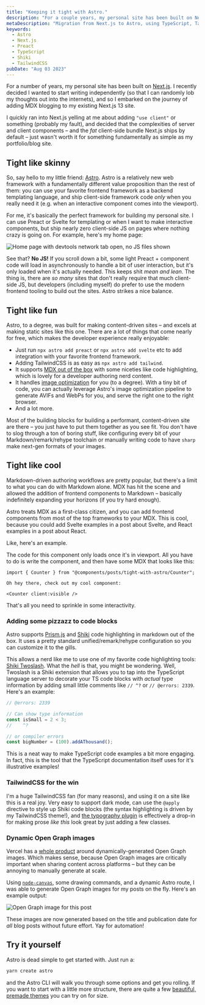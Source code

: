 ```yaml
---
title: "Keeping it tight with Astro."
description: "For a couple years, my personal site has been built on Next.js. While in the process of adding a blog feature, I figured it was a good chance to migrate to Astro."
metaDescription: "Migration from Next.js to Astro, using TypeScript, TailwindCSS, Preact and Shiki Twoslash."
keywords:
  - Astro
  - Next.js
  - Preact
  - TypeScript
  - Shiki
  - TailwindCSS
pubDate: "Aug 03 2023"
---
```



For a number of years, my personal site has been built on [Next.js](https://nextjs.org/). I recently decided I wanted to start writing independently (so that I can randomly lob my thoughts out into the internets), and so I embarked on the journey of adding MDX blogging to my existing Next.js 13 site.

I quickly ran into Next.js yelling at me about adding `"use client"` or something (probably my fault), and decided that the complexities of server and client components – and the _fat_ client-side bundle Next.js ships by default – just wasn't worth it for something fundamentally as simple as my portfolio/blog site.

## Tight like skinny

So, say hello to my little friend: [Astro](https://astro.build/). Astro is a relatively new web framework with a fundamentally different value proposition than the rest of them: you can use your favorite frontend framework as a backend templating language, and ship client-side framework code _only_ when you really need it (e.g. when an interactive component comes into the viewport).

For me, it's basically the perfect framework for building my personal site. I can use Preact or Svelte for templating or when I want to make interactive components, but ship nearly zero client-side JS on pages where nothing crazy is going on. For example, here's my home page:

![Home page with devtools network tab open, no JS files shown](./_assets/no-js.png)

See that? **No JS!** If you scroll down a bit, some light Preact + component code will load in asynchronously to handle a bit of user interaction, but it's only loaded when it's actually needed. This keeps shit _mean and lean_. The thing is, there are _so many_ sites that don't really require that much client-side JS, but developers (including myself) do prefer to use the modern frontend tooling to build out the sites. Astro strikes a nice balance.

## Tight like fun

Astro, to a degree, was built for making content-driven sites – and excels at making static sites like this one. There are a lot of things that come nearly for free, which makes the developer experience really enjoyable:

- Just run `npx astro add preact` or `npx astro add svelte` etc to add integration with your favorite frontend framework.
- Adding TailwindCSS is as easy as `npx astro add tailwind`.
- It supports [MDX out of the box](https://docs.astro.build/en/guides/markdown-content/) with some niceties like code highlighting, which is lovely for a developer authoring nerd content.
- It handles [image optimization](https://docs.astro.build/en/guides/assets/) for you (to a degree). With a tiny bit of code, you can actually leverage Astro's image optimization pipeline to generate AVIFs and WebPs for you, and serve the right one to the right browser.
- And a lot more.

Most of the building blocks for building a performant, content-driven site are there – you just have to put them together as you see fit. You don't have to slog through a ton of boring stuff, like configuring every bit of your Markdown/remark/rehype toolchain or manually writing code to have `sharp` make next-gen formats of your images.

## Tight like cool

Markdown-driven authoring workflows are pretty popular, but there's a limit to what you can do with Markdown alone. MDX has hit the scene and allowed the addition of frontend components to Markdown – basically indefinitely expanding your horizons (if you try hard enough).

Astro treats MDX as a first-class citizen, and you can add frontend components from most of the top frameworks to your MDX. This is cool, because you could add Svelte examples in a post about Svelte, and React examples in a post about React.

Like, here's an example.

<Counter client:visible />

The code for this component only loads once it's in viewport. All you have to do is write the component, and then have some MDX that looks like this:

```mdx
import { Counter } from "@components/posts/tight-with-astro/Counter";

Oh hey there, check out my cool component:

<Counter client:visible />
```

That's all you need to sprinkle in some interactivity.

### Adding some pizzazz to code blocks

Astro supports [Prism.js](https://prismjs.com/) and [Shiki](https://shiki.matsu.io/) code highlighting in markdown out of the box. It uses a pretty standard unified/remark/rehype configuration so you can customize it to the gills.

This allows a nerd like me to use one of my favorite code highlighting tools: [Shiki Twoslash](https://shikijs.github.io/twoslash/). What the _hell_ is that, you might be wondering. Well, Twoslash is a Shiki extension that allows you to tap into the TypeScript language server to decorate your TS code blocks with _actual_ type information by adding small little comments like `// ^?` or `// @errors: 2339`. Here's an example:

```ts twoslash
// @errors: 2339

// Can show type information
const isSmall = 2 < 3;
//    ^?

// or compiler errors
const bigNumber = (100).addAThousand();
```

This is a neat way to make TypeScript code examples a bit more engaging. In fact, this is the tool that the TypeScript documentation itself uses for it's illustrative examples!

### TailwindCSS for the win

I'm a huge TailwindCSS fan (for many reasons), and using it on a site like this is a real joy. Very easy to support dark mode, can use the `@apply` directive to style up Shiki code blocks (the syntax highlighting is driven by my TailwindCSS theme!), and [the typography plugin](https://tailwindcss.com/docs/typography-plugin) is effectively a drop-in for making prose _like this_ look great by just adding a few classes.

### Dynamic Open Graph images

Vercel has a [whole product](https://vercel.com/docs/concepts/functions/edge-functions/og-image-generation) around dynamically-generated Open Graph images. Which makes sense, because Open Graph images are critically important when sharing content across platforms – but they can be annoying to manually generate at scale.

Using [`node-canvas`](https://github.com/Automattic/node-canvas), some drawing commands, and a dynamic Astro route, I was able to generate Open Graph images for my posts on the fly. Here's an example output:

![Open Graph image for this post](./_assets//dynamic-og.png)

These images are now generated based on the title and publication date for _all_ blog posts without future effort. Yay for automation!

## Try it yourself

Astro is dead simple to get started with. Just run a:

```sh
yarn create astro
```

and the Astro CLI will walk you through some options and get you rolling. If you want to start with a little more structure, there are quite a few [beautiful, premade themes](https://astro.build/themes) you can try on for size.
